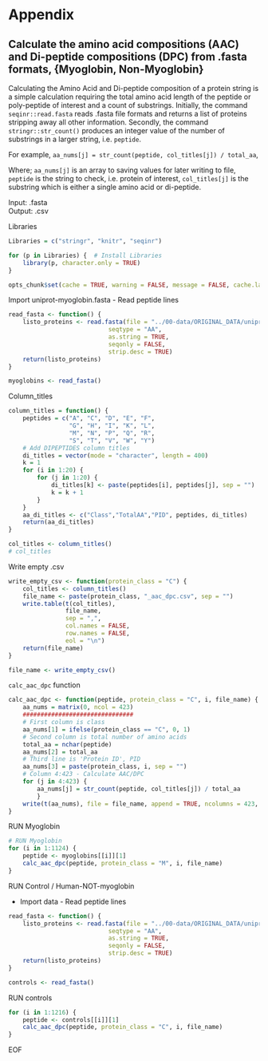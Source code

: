 # Appendix

## Calculate the amino acid compositions (AAC) and Di-peptide compositions (DPC) from .fasta formats, {Myoglobin, Non-Myoglobin}

Calculating the Amino Acid and Di-peptide composition of a protein string is a simple calculation requiring the total amino acid length of the peptide or poly-peptide of interest and a count of substrings. Initially, the command `seqinr::read.fasta` reads .fasta file formats and returns a list of proteins stripping away all other information. Secondly, the command `stringr::str_count()` produces an integer value of the number of substrings in a larger string, i.e. `peptide`. 

For example, `aa_nums[j] = str_count(peptide, col_titles[j]) / total_aa`, 

Where; `aa_nums[j]` is an array to saving values for later writing to file, `peptide` is the string to check, i.e. protein of interest, `col_titles[j]` is the substring which is either a single amino acid or di-peptide.

Input: .fasta  
Output: .csv

Libraries  
```r
Libraries = c("stringr", "knitr", "seqinr")

for (p in Libraries) {  # Install Libraries
    library(p, character.only = TRUE)
}
```

```r
opts_chunk$set(cache = TRUE, warning = FALSE, message = FALSE, cache.lazy = FALSE, align = "center")
```

Import uniprot-myoglobin.fasta - Read peptide lines
```r
read_fasta <- function() {
    listo_proteins <- read.fasta(file = "../00-data/ORIGINAL_DATA/uniprot-myoglobin.fasta",
                            seqtype = "AA",
                            as.string = TRUE,
                            seqonly = FALSE,
                            strip.desc = TRUE)
    return(listo_proteins)
}

myoglobins <- read_fasta()
```

Column_titles
```r
column_titles = function() {
    peptides = c("A", "C", "D", "E", "F",
                 "G", "H", "I", "K", "L",
                 "M", "N", "P", "Q", "R",
                 "S", "T", "V", "W", "Y")
    # Add DIPEPTIDES column titles
    di_titles = vector(mode = "character", length = 400)
    k = 1
    for (i in 1:20) {
        for (j in 1:20) {
            di_titles[k] <- paste(peptides[i], peptides[j], sep = "")
            k = k + 1
        }
    }
    aa_di_titles <- c("Class","TotalAA","PID", peptides, di_titles)
    return(aa_di_titles)
}

col_titles <- column_titles()
# col_titles
```

Write empty .csv
```r
write_empty_csv <- function(protein_class = "C") {
    col_titles <- column_titles()
    file_name <- paste(protein_class, "_aac_dpc.csv", sep = "")
    write.table(t(col_titles), 
                file_name,  
                sep = ",", 
                col.names = FALSE, 
                row.names = FALSE, 
                eol = "\n")
    return(file_name)
}

file_name <- write_empty_csv()
```

`calc_aac_dpc` function
```r
calc_aac_dpc <- function(peptide, protein_class = "C", i, file_name) {
    aa_nums = matrix(0, ncol = 423)
    ###############################
    # First column is class
    aa_nums[1] = ifelse(protein_class == "C", 0, 1)
    # Second column is total number of amino acids
    total_aa = nchar(peptide)
    aa_nums[2] = total_aa
    # Third line is 'Protein ID', PID
    aa_nums[3] = paste(protein_class, i, sep = "")
    # Column 4:423 - Calculate AAC/DPC
    for (j in 4:423) {
        aa_nums[j] = str_count(peptide, col_titles[j]) / total_aa
        }
    write(t(aa_nums), file = file_name, append = TRUE, ncolumns = 423, sep = ",")
}
```

#############
RUN Myoglobin
```r
# RUN Myoglobin
for (i in 1:1124) {
    peptide <- myoglobins[[i]][1]
    calc_aac_dpc(peptide, protein_class = "M", i, file_name)
}
```

#################################
RUN Control / Human-NOT-myoglobin 

- Import data - Read peptide lines
```r
read_fasta <- function() {
    listo_proteins <- read.fasta(file = "../00-data/ORIGINAL_DATA/uniprot-human+NOT+hemoglobin+NOT+myoglobin+random.fasta",
                            seqtype = "AA",
                            as.string = TRUE,
                            seqonly = FALSE,
                            strip.desc = TRUE)
    return(listo_proteins)
}

controls <- read_fasta()
```

RUN controls
```r
for (i in 1:1216) {
    peptide <- controls[[i]][1]
    calc_aac_dpc(peptide, protein_class = "C", i, file_name)
}
```
EOF